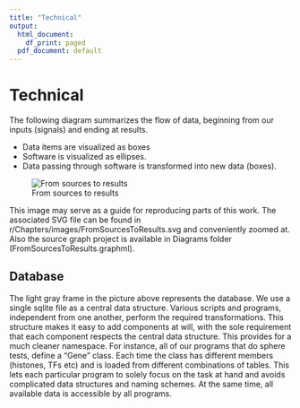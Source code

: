 ```yaml
---
title: "Technical"
output:
  html_document:
    df_print: paged
  pdf_document: default
---
```


# Technical

The following diagram summarizes the flow of data, beginning from our inputs (signals) and ending at results.

* Data items are visualized as boxes
* Software is visualized as ellipses.
* Data passing through software is transformed into new data (boxes).

![From sources to results](images/FromSourcesToResults.svg)

This image may serve as a guide for reproducing parts of this work. The associated SVG file can be found in r/Chapters/images/FromSourcesToResults.svg and conveniently zoomed at. Also the source graph project is available in Diagrams folder (FromSourcesToResults.graphml).


## Database

The light gray frame in the picture above represents the database. We use a single sqlite file as a central data structure. Various scripts and programs, independent from one another, perform the required transformations. This structure makes it easy to add components at will, with the sole requirement that each component respects the central data structure. This provides for a much cleaner namespace. For instance, all of our programs that do sphere tests, define a "Gene" class. Each time the class has different members (histones, TFs etc) and is loaded from different combinations of tables. This lets each particular program to solely focus on the task at hand and avoids complicated data structures and naming schemes. At the same time, all available data is accessible by all programs.